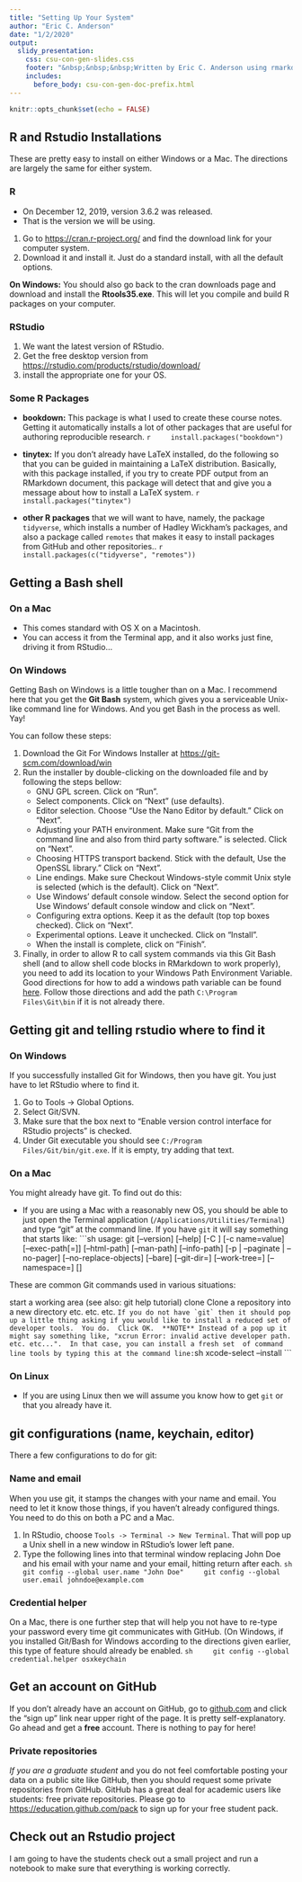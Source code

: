```yaml
---
title: "Setting Up Your System"
author: "Eric C. Anderson"
date: "1/2/2020"
output: 
  slidy_presentation:
    css: csu-con-gen-slides.css
    footer: "&nbsp;&nbsp;&nbsp;Written by Eric C. Anderson using rmarkdown slidy. &nbsp;&nbsp; Click <a href='https://github.com/eriqande/CSU-con-gen-comp-2020/edit/master/docs/slides-and-things/setting-up-your-system.Rmd'>here</a> to suggest edits via GitHub."
    includes:
      before_body: csu-con-gen-doc-prefix.html
---
```


```r
knitr::opts_chunk$set(echo = FALSE)
```



## R and Rstudio Installations

These are pretty easy to install on either Windows or a Mac.  The directions
are largely the same for either system.


### R

- On December 12, 2019, version 3.6.2 was released.
- That is the version we will be using.

1. Go to [https://cran.r-project.org/](https://cran.r-project.org/) and find the download link for your computer system.
1. Download it and install it. Just do a standard install, with all the default options.

**On Windows:** You should also go back to the cran downloads page and download and install the **Rtools35.exe**.  This will let you compile and build R packages on your computer.


### RStudio

1. We want the latest version of RStudio. 
1. Get the free desktop version from [https://rstudio.com/products/rstudio/download/](https://rstudio.com/products/rstudio/download/) 
1. install the appropriate one for your OS.


### Some R Packages

- **bookdown:** This package is what I used to create these course notes.  Getting it automatically installs a lot of 
other packages that are useful for authoring reproducible research.
    ```r
    install.packages("bookdown")  
    ```
- **tinytex:** If you don't already have LaTeX installed, do the following so that you can be guided in maintaining a LaTeX distribution.  Basically, with this package installed,
if you try to create PDF output from an RMarkdown document, this package will detect that
and give you a message about how to install a LaTeX system.
    ```r
    install.packages("tinytex")  
    ```

- **other R packages** that we will want to have, namely, the package `tidyverse`, which
installs a number of Hadley Wickham's packages, and also a package called `remotes` that
makes it easy to install packages from GitHub and other repositories..
    ```r
    install.packages(c("tidyverse", "remotes"))  
    ```


## Getting a Bash shell

### On a Mac

- This comes standard with OS X on a Macintosh. 
- You can access it from the Terminal app, and it also works just fine, driving it from RStudio...

### On Windows

Getting Bash on Windows is a little tougher than on a Mac.  I recommend
here that you get the **Git Bash** system, which gives you a serviceable
Unix-like command line for Windows.  And you get Bash in the process as well.  Yay!

You can follow these steps:

1. Download the Git For Windows Installer at [https://git-scm.com/download/win](https://git-scm.com/download/win)
1. Run the installer by double-clicking on the downloaded file and by following the steps bellow:
    - GNU GPL screen. Click on “Run”.
    - Select components.  Click on “Next” (use defaults).
    - Editor selection.  Choose "Use the Nano Editor by default." Click on “Next”.
    - Adjusting your PATH environment. Make sure "Git from the command line and also from third party software." is selected.  Click on “Next”.
    - Choosing HTTPS transport backend.  Stick with the default, Use the OpenSSL library." Click on “Next”.
    - Line endings.  Make sure Checkout Windows-style commit Unix style is selected (which is the default). Click on “Next”.
    - Use Windows' default console window.  Select the second option for Use Windows’ default console window and click on “Next”.
    - Configuring extra options.  Keep it as the default (top top boxes checked). Click on “Next”.
    - Experimental options.  Leave it unchecked. Click on “Install”.
    - When the install is complete, click on “Finish”.
1. Finally, in order to allow R to call system commands via this Git Bash shell (and to
allow shell code blocks in RMarkdown to work properly), you need to add its location
to your Windows Path Environment Variable.  Good directions for how to add a windows
path variable can be found [here](https://helpdeskgeek.com/windows-10/add-windows-path-environment-variable/).
Follow those directions and add the path `C:\Program Files\Git\bin` if it
is not already there.


## Getting git and telling rstudio where to find it

### On Windows

If you successfully installed Git for Windows, then you have git. You just have to
let RStudio where to find it.  

1. Go to Tools -> Global Options.
2. Select Git/SVN.
3. Make sure that the box next to "Enable version control interface for RStudio projects"
is checked.
4. Under Git executable you should see `C:/Program Files/Git/bin/git.exe`. If it is empty, try adding that text.


### On a Mac

You might already have git.  To find out do this:

- If you are using a Mac with a reasonably new OS,
you should be able to just open the Terminal application (`/Applications/Utilities/Terminal`) and type "git"
at the command line.  If you have `git` it will say something that starts like:
    ```sh
    usage: git [--version] [--help] [-C <path>] [-c name=value]
           [--exec-path[=<path>]] [--html-path] [--man-path] [--info-path]
           [-p | --paginate | --no-pager] [--no-replace-objects] [--bare]
           [--git-dir=<path>] [--work-tree=<path>] [--namespace=<name>]
           <command> [<args>]

These are common Git commands used in various situations:

start a working area (see also: git help tutorial)
   clone      Clone a repository into a new directory
   etc. etc. etc.
    ```
If you do not have `git` then it should pop up a little thing asking if you would like to install
a reduced set of developer tools.  You do.  Click OK.  **NOTE** Instead of a pop up it might say something
like, "xcrun Error: invalid active developer path. etc. etc...".  In that case, you can install a fresh set 
of command line tools by typing this at the command line:
    ```sh
    xcode-select --install
    ```

### On Linux

- If you are using Linux then we will assume you know how to get `git` or that you already have it.


## git configurations (name, keychain, editor)

There a few configurations to do for git:

### Name and email

When you use git, it stamps the changes with your name and email.  You need
to let it know those things, if you haven't already configured things.
You need to do this on both a PC and a Mac.

1. In RStudio, choose `Tools -> Terminal -> New Terminal`. That will pop up a Unix shell
in a new window in RStudio's lower left pane.
2. Type the following lines into that terminal window replacing John Doe and his email with your name
and your email, hitting return after each.
    ```sh
    git config --global user.name "John Doe"
    git config --global user.email johndoe@example.com
    ```


### Credential helper

On a Mac, there is one further step that will help you not have to
re-type your password every time git communicates with GitHub.  (On Windows,
if you installed Git/Bash for Windows according to the directions given earlier, 
this type of feature should already be enabled.
    ```sh
    git config --global credential.helper osxkeychain
    ```


## Get an account on GitHub

If you don't already have an account on GitHub, go to [github.com](github.com) and click the "sign up" link near upper right 
of the page.  It is pretty self-explanatory.  Go ahead and get a **free** account.  There is nothing to pay for here!

### Private repositories

_If you are a graduate student_ and you do not feel comfortable posting your data on a public site like
GitHub, then you should request some private repositories from GitHub.  GitHub has a great deal for academic
users like students: free private repositories.  Please go to [https://education.github.com/pack](https://education.github.com/pack)
to sign up for your free student pack.  


## Check out an Rstudio project

I am going to have the students check out a small project and run
a notebook to make sure that everything is working correctly.


